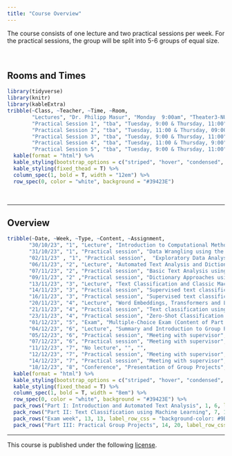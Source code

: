 ```yaml
---
title: "Course Overview"
---
```


The course consists of one lecture and two practical sessions per week. For the practical sessions, the group will be split into 5-6 groups of equal size. 

<br>

## Rooms and Times

```r
library(tidyverse)
library(knitr)
library(kableExtra)
tribble(~Class, ~Teacher, ~Time, ~Room,
        "Lectures", "Dr. Philipp Masur", "Monday  9:00am", "Theater3-NU-2C33",
        "Practical Session 1", "tba", "Tuesday, 9:00 & Thursday, 11:00", "HG-05A36",
        "Practical Session 2", "tba", "Tuesday, 11:00 & Thursday, 09:00", "HG-05A36",
        "Practical Session 3", "tba", "Tuesday, 9:00 & Thursday, 11:00", "HG-05A37",
        "Practical Session 4", "tba", "Tuesday, 11:00 & Thursday, 9:00", "HG-05A37",
        "Practical Session 5", "tba", "Tuesday, 9:00 & Thursday, 11:00", "HG-06A37") %>%
  kable(format = "html") %>%
  kable_styling(bootstrap_options = c("striped", "hover", "condensed", "responsive")) %>%
  kable_styling(fixed_thead = T) %>%
  column_spec(1, bold = T, width = "12em") %>%
  row_spec(0, color = "white", background = "#39423E")
```

<br>
<hr>

## Overview


```r
tribble(~Date, ~Week, ~Type, ~Content, ~Assignment,
       "30/10/23", "1", "Lecture", "Introduction to Computational Methods in Communication Science", "",
       "31/10/23", "1", "Practical session", "Data Wrangling using the tidyverse and tidytext", "",
       "02/11/23" , "1", "Practical session",  "Exploratory Data Analysis and Data Visualization", "Homework Assignment 1",
       "06/11/23", "2", "Lecture", "Automated Text Analysis and Dictionary Approaches", "",
       "07/11/23", "2", "Practical session", "Basic Text Analysis using tidytext", "",
       "09/11/23", "2" ,"Practical session", "Dictionary Approaches using tidytext", "Homework Assignment 2",
       "13/11/23", "3", "Lecture", "Text Classification and Classic Machine Learning", "",
       "14/11/23", "3", "Practical session", "Supervised text classification using Naive Bayes and SVM", "",
       "16/11/23", "3", "Practical session", "Supervised text classification with neural networks", "Homework Assignment 3",
       "20/11/23", "4", "Lecture", "Word Embeddings, Transformers and Large Language Models", "",
       "21/11/23", "4", "Practical session", "Text classification using Transformers", "",
       "23/11/23", "4", "Practical session", "Zero-Shot Classification using GPT-4", "Homework Assignment 4",
       "01/12/23", "5", "Exam", "Multiple-Choice Exam (Content of Part I & II)", "",
       "04/12/23", "6", "Lecture", "Summary and Introduction to Group Projects", "",
       "05/12/23", "6", "Practical session", "Meeting with supervisor", "",
       "07/12/23", "6", "Practical session", "Meeting with supervisor", "",
       "11/12/23", "7", "No lecture", "", "",
       "12/12/23", "7", "Practical session", "Meeting with supervisor", "",
       "14/12/23", "7", "Practical session", "Meeting with supervisor", "",
       "18/12/23", "8", "Conference", "Presentation of Group Projects", "10-min talk") %>%
  kable(format = "html") %>%
  kable_styling(bootstrap_options = c("striped", "hover", "condensed", "responsive")) %>%
  kable_styling(fixed_thead = T) %>%
  column_spec(1, bold = T, width = "8em") %>%
  row_spec(0, color = "white", background = "#39423E") %>%
  pack_rows("Part I: Introduction and Automated Text Analysis", 1, 6, label_row_css = "background-color: #9BD6BB;") %>%
  pack_rows("Part II: Text Classification using Machine Learning", 7, 13, label_row_css = "background-color: #9BD6BB;") %>%
  pack_rows("Exam week", 13, 13, label_row_css = "background-color: #9BD6BB;") %>%
  pack_rows("Part III: Practical Group Projects", 14, 20, label_row_css = "background-color: #9BD6BB;")
```


<hr>

<p style = "margin-left: auto; margin-right: 0;">
This course is published under the following [license](https://github.com/masurp/VU_CADC/blob/main/LICENSE.md). 
</p>






